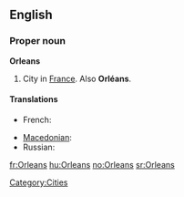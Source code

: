 ==English==

===Proper noun===
{{wikipedia}}
'''Orleans'''

# City in [[France]].  Also '''Orléans'''.

====Translations====
{{trans-top|a city in France}}
* French: {{t+|fr|Orléans}}
{{trans-mid}}
* [[Macedonian]]: {{t|mk|Орлеан|m|tr=Orleán}}
* Russian: {{t|ru|Орлеан|m|tr=Orl'eán}}
{{trans-bottom}}

[[Category:Cities]]

[[fr:Orleans]]
[[hu:Orleans]]
[[no:Orleans]]
[[sr:Orleans]]